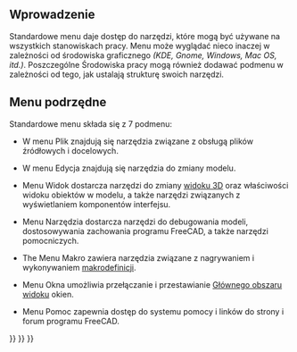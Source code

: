 <languages/>
{{TOCright}}

<span id="Introduction"></span>
==Wprowadzenie==

Standardowe menu daje dostęp do narzędzi, które mogą być używane na wszystkich stanowiskach pracy. Menu może wyglądać nieco inaczej w zależności od środowiska graficznego ''(KDE, Gnome, Windows, Mac OS, itd.)''. Poszczególne Środowiska pracy mogą również dodawać podmenu w zależności od tego, jak ustalają strukturę swoich narzędzi.

<!--Proszę zachować informacje poniżej zsynchronizowane z Std_Base, Standard_Menu, Std_File_Menu itd.-->

{{StdMenu
|
[[Std_File_Menu/pl|Plik]]
&nbsp;&nbsp;&nbsp;
[[Std_Edit_Menu/pl|Edycja]]
&nbsp;&nbsp;&nbsp;
[[Std_View_Menu/pl|Widok]]
&nbsp;&nbsp;&nbsp;
[[Std_Tools_Menu/pl|Przybory]]
&nbsp;&nbsp;&nbsp;
[[Std_Macro_Menu/pl|Makrodefinicje]]
&nbsp;&nbsp;&nbsp;
[[Std_Windows_Menu/pl|Okna]]
&nbsp;&nbsp;&nbsp;
[[Std_Help_Menu/pl|Pomoc]]
}}

<span id="Sub-menus"></span>
==Menu podrzędne==

Standardowe menu składa się z 7 podmenu:

<!--Proszę zachować informacje poniżej zsynchronizowane z Std_File_Menu itp.-->
* {{StdMenu|[[Std_File_Menu/pl|Plik]]}} W menu Plik znajdują się narzędzia związane z obsługą plików źródłowych i docelowych.
* {{StdMenu|[[Std_Edit_Menu/pl|Edycja]]}} W menu Edycja znajdują się narzędzia do zmiany modelu.
* {{StdMenu|[[Std_View_Menu/pl|Widok]]}} Menu Widok dostarcza narzędzi do zmiany [[3D view/pl|widoku 3D]] oraz właściwości widoku obiektów w modelu, a także narzędzi związanych z wyświetlaniem komponentów interfejsu.
* {{StdMenu|[[Std_Tools_Menu/pl|Narzędzia]]}} Menu Narzędzia dostarcza narzędzi do debugowania modeli, dostosowywania zachowania programu FreeCAD, a także narzędzi pomocniczych.
* {{StdMenu|[[Std_Macro_Menu/pl|Makro]]}} The Menu Makro zawiera narzędzia związane z nagrywaniem i wykonywaniem [[Macros/pl|makrodefinicji]].
* {{StdMenu|[[Std_Windows_Menu/pl|Okna]]}} Menu Okna umożliwia przełączanie i przestawianie [[Main_view_area|Głównego obszaru widoku]] okien.
* {{StdMenu|[[Std_Help_Menu/pl|Pomoc]]}} Menu Pomoc zapewnia dostęp do systemu pomocy i linków do strony i forum programu FreeCAD.


{{Std_Base_navi{{#translation:}}}}
{{Userdocnavi{{#translation:}}}}
{{Interface navi{{#translation:}}}}